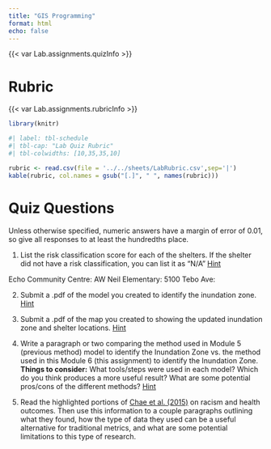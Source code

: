 ```yaml
---
title: "GIS Programming"
format: html
echo: false
---
```



{{< var Lab.assignments.quizInfo >}}

# Rubric

{{< var Lab.assignments.rubricInfo >}}

```r

library(knitr)
```

```r
#| label: tbl-schedule
#| tbl-cap: "Lab Quiz Rubric"
#| tbl-colwidths: [10,35,35,10]

rubric <- read.csv(file = '../../sheets/LabRubric.csv',sep='|')
kable(rubric, col.names = gsub("[.]", " ", names(rubric)))

```

# Quiz Questions


Unless otherwise specified, numeric answers have a margin of error of 0.01, so give all responses to at least the hundredths place.


(@) List the risk classification score for each of the shelters.  If the shelter did not have a risk classification, you can list it as "N/A"  [Hint](instructions.qmd#risk-level-of-shelter-locations)


Echo Community Centre:
AW Neil Elementary:
5100 Tebo Ave:


(@) Submit a .pdf of the model you created to identify the inundation zone. [Hint](instructions.qmd#your-model)


(@) Submit a .pdf of the map you created to showing the updated inundation zone and shelter locations. [Hint](instructions.qmd#final-map)


(@) Write a paragraph or two comparing the method used in Module 5 (previous method) model to identify the Inundation Zone vs. the method used in this Module 6 (this assignment) to identify the Inundation Zone.  **Things to consider:** What tools/steps were used in each model?  Which do you think produces a more useful result?  What are some potential pros/cons of the  different methods? [Hint](instructions.qmd#redoing-the-risk-assessment)


(@) Read the highlighted portions of [Chae et al. (2015)](readings/Chae_et_al_2015.pdf) on racism and health outcomes.  Then use this information to a couple paragraphs outlining what they found, how the type of data they used can be a useful alternative for traditional metrics, and what are some potential limitations to this type of research.